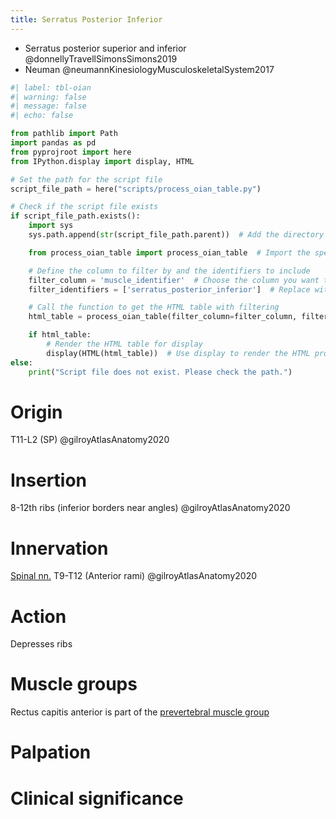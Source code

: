 ```yaml
---
title: Serratus Posterior Inferior
---
```


::: {.callout title="Reading list"}

- Serratus posterior superior and inferior @donnellyTravellSimonsSimons2019
- Neuman @neumannKinesiologyMusculoskeletalSystem2017

:::


```python
#| label: tbl-oian
#| warning: false
#| message: false
#| echo: false

from pathlib import Path
import pandas as pd
from pyprojroot import here
from IPython.display import display, HTML

# Set the path for the script file
script_file_path = here("scripts/process_oian_table.py")

# Check if the script file exists
if script_file_path.exists():
    import sys
    sys.path.append(str(script_file_path.parent))  # Add the directory of the script to the system path

    from process_oian_table import process_oian_table  # Import the specific function

    # Define the column to filter by and the identifiers to include
    filter_column = 'muscle_identifier'  # Choose the column you want to filter by
    filter_identifiers = ['serratus_posterior_inferior']  # Replace with actual identifiers you want to include

    # Call the function to get the HTML table with filtering
    html_table = process_oian_table(filter_column=filter_column, filter_identifiers=filter_identifiers)

    if html_table:
        # Render the HTML table for display
        display(HTML(html_table))  # Use display to render the HTML properly
else:
    print("Script file does not exist. Please check the path.")

```


# Origin {#origin}
T11-L2 (SP) @gilroyAtlasAnatomy2020

# Insertion {#insertion}
8-12th ribs (inferior borders near angles) @gilroyAtlasAnatomy2020

# Innervation {#innervation}
[Spinal nn.]({{< var ref-spinal-nerves.path >}}) T9-T12 (Anterior rami) @gilroyAtlasAnatomy2020

# Action {#action}

Depresses ribs

# Muscle groups
Rectus capitis anterior is part of the [prevertebral muscle group]({{< var ref-oians >}})


# Palpation


# Clinical significance